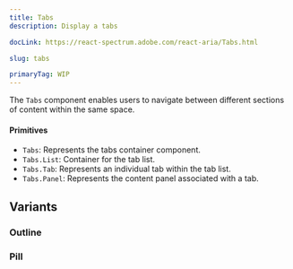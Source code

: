 ```yaml
---
title: Tabs
description: Display a tabs

docLink: https://react-spectrum.adobe.com/react-aria/Tabs.html

slug: tabs

primaryTag: WIP
---
```


The `Tabs` component enables users to navigate between different sections of content within the same space.

#### Primitives
- `Tabs`: Represents the tabs container component.
- `Tabs.List`: Container for the tab list.
- `Tabs.Tab`: Represents an individual tab within the tab list.
- `Tabs.Panel`: Represents the content panel associated with a tab.


<ComponentPreview name="tabs/preview" />


## Variants

### Outline

<ComponentPreview name="tabs/outline" />

### Pill

<ComponentPreview name="tabs/pill" />


